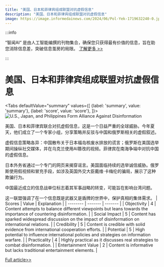 ```yaml
---
title: "美国、日本和菲律宾组成联盟对抗虚假信息"
description: "美国、日本和菲律宾组成联盟对抗虚假信息"
image: https://image.informedainews.com/2024/06/Pol-Yek-1719632240-0.jpg
---
```



:::info

“智闻AI“ 是由人工智能编撰的刊物集合，确保您只获得最有价值的信息，旨在助您消除信息差，突破信息茧房的局限。  [了解更多 >>](/)

:::

# 美国、日本和菲律宾组成联盟对抗虚假信息


<Tabs
	defaultValue="summary"
	values={[
	{label: 'summary', value: 'summary'},
	{label: 'score', value: 'score'},
]}>
<TabItem value="summary">
<img
  src="https://image.informedainews.com/2024/06/Pol-Yek-1719632240-0.jpg"
  alt="U.S., Japan, and Philippines Form Alliance Against Disinformation"
/>



美国、日本和菲律宾联合对抗虚假信息，这是一个日益严重的全球威胁。今年夏天，他们成立了一个专家小组，分享策略并反驳与中国和俄罗斯相关的虚假叙述。

虚假信息策略各异：中国散布关于日本福岛核废水排放的谎言；俄罗斯在美国选举期间操纵社交媒体，并在乌克兰使用AI篡改的视频。菲律宾在南海争端中对抗中国的虚假信息。

日本外务省通过一个专门的网页来揭穿谣言。美国面临持续的选举诚信威胁。俄罗斯使用假视频和冒充手段，如涉及英国外交大臣戴维·卡梅伦的骗局，展示了这种欺骗行为。

中国最近成立的信息战单位标志着其军事战略的转变，可能旨在影响台湾问题。

这一联盟强调了在一个信息既是武器又是盾牌的世界中，保护真相的集体需求。
</TabItem>
<TabItem value="score">
	| Scores     | Value   | Explanation |
	| -------- | ------- | ------- |
	| Objectivity  | 4    | Content attempts to balance different viewpoints but leans towards the importance of countering disinformation.    |
	| Social Impact | 5     | Content has sparked widespread discussion on the impact of disinformation on international relations.    |
	| Credibility    | 5    | Content is credible with solid evidence from international cooperation efforts.    |
	| Potential    | 5    | High potential to influence international policies and strategies on information warfare.    |
	| Practicality    | 4    | Highly practical as it discusses real strategies to combat disinformation.    |
	| Entertainment Value    | 2    | Content is informative but lacks traditional entertainment elements.    |
</TabItem>
</Tabs>

[Full article>>](https://asia.nikkei.com/Politics/International-relations/U.S.-Japan-Philippines-join-to-battle-disinformation)
